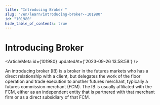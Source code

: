 ```yaml
---
title: "Introducing Broker "
slug: "/en/learn/introducing-broker--101980"
id: "101980"
hide_table_of_contents: true
---
```



# Introducing Broker 

<ArticleMeta id={101980} updatedAt={'2023-09-26 13:58:58'} />
<div className='border-solid border-b border-t-0 my-4 border-[var(--ifm-color-gray-300)]' />

An introducing broker (IB) is a broker in the futures markets who has a direct relationship with a client, but delegates the work of the floor operation and trade execution to another futures merchant, typically a futures commission merchant (FCM). The IB is usually affiliated with the FCM, either as an independent entity that is partnered with that merchant firm or as a direct subsidiary of that FCM.
